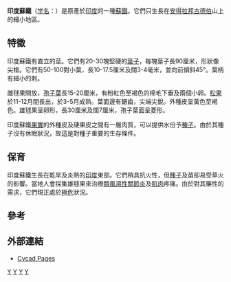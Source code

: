 {{Speciesbox 
| taxon = Cycas beddomei
| status = EN
| status_system = iucn3.1
| image = Cycas beddomei 03.jpg
| status_ref = <ref name=IUCN>{{IUCN2009|assessors=Hill, K.D.|year=2003|title=Cycas beddomei|id=42036|downloaded=2009-07-31}}</ref>
| trend = decline
| authority = [[William_Turner_Thiselton-Dyer|Dyer]]
}}

'''印度蘇鐵'''（[[学名|学名]]：''{{lang|la|Cycas beddomei}}''）是原產於[[印度|印度]]的一種[[蘇鐵|蘇鐵]]。它們只生長在[[安得拉邦|安得拉邦]][[古德伯|古德伯]]山上的細小地區。

==特徵==
印度蘇鐵有直立的莖。它們有20-30塊堅硬的[[葉子|葉子]]，每塊葉子長90厘米，形狀像尖槍。它們有50-100對小葉，長10-17.5厘米及闊3-4毫米，並向前傾斜45°。葉柄有細小的刺。

雌毬果開放，[[孢子葉|孢子葉]]長15-20厘米，有粉紅色至褐色的棉毛下垂及兩個小卵。[[松果|松果]]於11-12月間長出，於3-5月成熟。葉面邊有鋸齒，尖端尖銳。外種皮呈黃色至褐色。雄毬果呈卵形，長30厘米及闊7厘米，孢子葉面呈菱形。

印度蘇鐵[[果實|果實]]的外種皮及硬果皮之間有一層肉質，可以提供水份予[[種子|種子]]。由於其種子沒有休眠狀況，故這是對種子重要的生存條件。

==保育==
印度蘇鐵生長在乾旱及炎熱的[[印度|印度]]東部。它們稍具抗火性，但[[種子|種子]]及苗卻易受草火的影響。當地人會採集雄毬果來治療[[類風濕性關節炎|類風濕性關節炎]]及[[肌肉|肌肉]]疼痛。由於對其藥性的需求，它們現正處於[[極危|極危]]狀況。

==參考==
{{reflist}}

==外部連結==
* [http://plantnet.rbgsyd.nsw.gov.au/cgi-bin/cycadpg?taxname=Cycas+beddomei Cycad Pages] {{Wayback|url=http://plantnet.rbgsyd.nsw.gov.au/cgi-bin/cycadpg?taxname=Cycas+beddomei |date=20191228030956 }}
{{Taxonbar|from=Q1054770}}

[[Category:苏铁属|Y]]
[[Category:印度植物|Y]]
[[Category:雌雄異株植物|Y]]
[[Category:藥用植物|Y]]